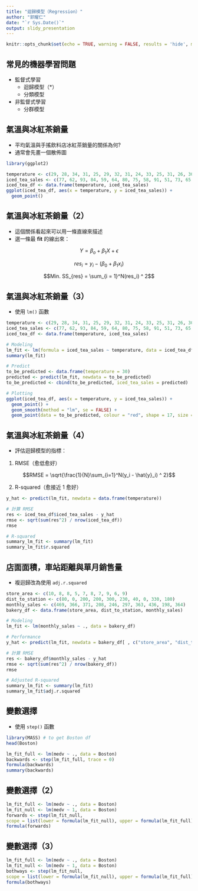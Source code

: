 ```yaml
---
title: "迴歸模型（Regression）"
author: "郭耀仁"
date: "`r Sys.Date()`"
output: slidy_presentation
---
```


```r
knitr::opts_chunk$set(echo = TRUE, warning = FALSE, results = 'hide', message = FALSE)
```

## 常見的機器學習問題

- 監督式學習
    - 迴歸模型（*）
    - 分類模型
- 非監督式學習
    - 分群模型

## 氣溫與冰紅茶銷量

- 平均氣溫與手搖飲料店冰紅茶銷量的關係為何?
- 通常會先畫一個散佈圖

```r
library(ggplot2)

temperature <- c(29, 28, 34, 31, 25, 29, 32, 31, 24, 33, 25, 31, 26, 30)
iced_tea_sales <- c(77, 62, 93, 84, 59, 64, 80, 75, 58, 91, 51, 73, 65, 84)
iced_tea_df <- data.frame(temperature, iced_tea_sales)
ggplot(iced_tea_df, aes(x = temperature, y = iced_tea_sales)) +
  geom_point()
```

## 氣溫與冰紅茶銷量（2）

- 這個關係看起來可以用一條直線來描述
- 選一條最 **fit** 的線出來：

$$Y = \beta_o + \beta_1X + \epsilon$$

$$res_i = y_i - (\beta_0 + \beta_1x_i)$$

$$Min. SS_{res} = \sum_{i = 1}^N(res_i) ^ 2$$

## 氣溫與冰紅茶銷量（3）

- 使用 `lm()` 函數

```r
temperature <- c(29, 28, 34, 31, 25, 29, 32, 31, 24, 33, 25, 31, 26, 30)
iced_tea_sales <- c(77, 62, 93, 84, 59, 64, 80, 75, 58, 91, 51, 73, 65, 84)
iced_tea_df <- data.frame(temperature, iced_tea_sales)

# Modeling
lm_fit <- lm(formula = iced_tea_sales ~ temperature, data = iced_tea_df)
summary(lm_fit)

# Predict
to_be_predicted <- data.frame(temperature = 30)
predicted <- predict(lm_fit, newdata = to_be_predicted)
to_be_predicted <- cbind(to_be_predicted, iced_tea_sales = predicted)

# Plotting
ggplot(iced_tea_df, aes(x = temperature, y = iced_tea_sales)) +
  geom_point() +
  geom_smooth(method = "lm", se = FALSE) + 
  geom_point(data = to_be_predicted, colour = "red", shape = 17, size = 3)
```

## 氣溫與冰紅茶銷量（4）

- 評估迴歸模型的指標：

1. RMSE（愈低愈好）

$$RMSE = \sqrt{\frac{1}{N}\sum_{i=1}^N(y_i - \hat{y}_i) ^ 2}$$

2. R-squared（愈接近 1 愈好）

```r
y_hat <- predict(lm_fit, newdata = data.frame(temperature))

# 計算 RMSE
res <- iced_tea_df$iced_tea_sales - y_hat
rmse <- sqrt(sum(res^2) / nrow(iced_tea_df))
rmse

# R-squared
summary_lm_fit <- summary(lm_fit)
summary_lm_fit$r.squared
```

## 店面面積，車站距離與單月銷售量

- 複迴歸改為使用 `adj.r.squared`

```r
store_area <- c(10, 8, 8, 5, 7, 8, 7, 9, 6, 9)
dist_to_station <- c(80, 0, 200, 200, 300, 230, 40, 0, 330, 180)
monthly_sales <- c(469, 366, 371, 208, 246, 297, 363, 436, 198, 364)
bakery_df <- data.frame(store_area, dist_to_station, monthly_sales)

# Modeling
lm_fit <- lm(monthly_sales ~ ., data = bakery_df)

# Performance
y_hat <- predict(lm_fit, newdata = bakery_df[ , c("store_area", "dist_to_station")])

# 計算 RMSE
res <- bakery_df$monthly_sales - y_hat
rmse <- sqrt(sum(res^2) / nrow(bakery_df))
rmse

# Adjusted R-squared
summary_lm_fit <- summary(lm_fit)
summary_lm_fit$adj.r.squared
```

## 變數選擇

- 使用 `step()` 函數

```r
library(MASS) # to get Boston df
head(Boston)

lm_fit_full <- lm(medv ~ ., data = Boston)
backwards <- step(lm_fit_full, trace = 0)
formula(backwards)
summary(backwards)
```

## 變數選擇（2）

```r
lm_fit_full <- lm(medv ~ ., data = Boston)
lm_fit_null <- lm(medv ~ 1, data = Boston)
forwards <- step(lm_fit_null,
scope = list(lower = formula(lm_fit_null), upper = formula(lm_fit_full)), direction = "forward", trace = 0)
formula(forwards)
```

## 變數選擇（3）

```r
lm_fit_full <- lm(medv ~ ., data = Boston)
lm_fit_null <- lm(medv ~ 1, data = Boston)
bothways <- step(lm_fit_null,
scope = list(lower = formula(lm_fit_null), upper = formula(lm_fit_full)), direction = "both", trace = 0)
formula(bothways)
```
